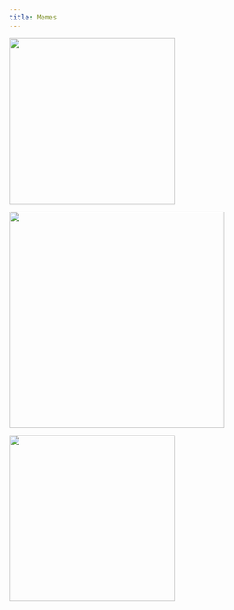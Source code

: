 ```yaml
---
title: Memes
---
```


::: {layout-ncol=4}

![](memes/Screenshot 2024-08-16 at 01.00.30.png){width=300}

![](memes/Screenshot 2024-08-16 at 01.06.44.png){width=390}

![](memes/Screenshot 2024-08-16 at 01.09.01.png){width=300}
:::
